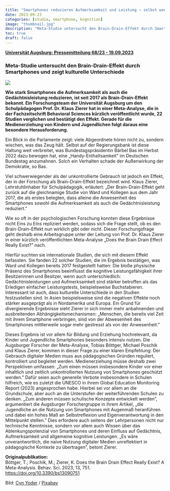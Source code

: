---
title: "Smartphones reduzieren Aufmerksamkeit und Leistung – selbst wenn sie nicht da sind"
date: 2023-09-23
categories: [studie, smartphone, kognition]
image: "thumbnail.jpg"
description: "Meta-Studie untersucht den Brain-Drain-Effekt durch Smartphones und zeigt kulturelle Unterschiede." 
toc: true
draft: false
---

[**Universität Augsburg: Pressemitteilung 68/23 - 19.09.2023**](https://www.uni-augsburg.de/de/campusleben/neuigkeiten/2023/09/19/brain-drain-effekt-von-smartphones/)

### Meta-Studie untersucht den Brain-Drain-Effekt durch Smartphones und zeigt kulturelle Unterschiede

![](thumbnail.jpg)

**Wie stark Smartphones die Aufmerksamkeit als auch die Gedächtnisleistung reduzieren, ist seit 2017 als Brain-Drain-Effekt bekannt. Ein Forschungsteam der Universität Augsburg um den Schulpädagogen Prof. Dr. Klaus Zierer hat in einer Meta-Analyse, die in der Fachzeitschrift Behavioral Sciences kürzlich veröffentlicht wurde, 22 Studien verglichen und bestätigt den Effekt. Gerade für die Medienerziehung von Kindern und Jugendlichen folgt daraus eine besondere Herausforderung.**

Ein Blick in die Parlamente zeigt: viele Abgeordnete hören nicht zu, sondern wischen, was das Zeug hält. Selbst auf der Regierungsbank ist diese Haltung weit verbreitet, was Bundestagspräsidentin Bärbel Bas im Herbst 2022 dazu bewogen hat, eine „Handy-Enthaltsamkeit" im Deutschen Bundestag anzumahnen. Solch ein Verhalten schade der Außenwirkung der Demokratie, so Bas.

Viel schwerwiegender als der unkontrollierte Gebrauch ist jedoch ein Effekt, der in der Forschung als Brain-Drain-Effekt bezeichnet wird. Klaus Zierer, Lehrstuhlinhaber für Schulpädagogik, erläutert: „Der Brain-Drain-Effekt geht zurück auf die gleichnamige Studie von Ward und Kollegen aus dem Jahr 2017, die als erstes belegten, dass alleine die Anwesenheit des Smartphones sowohl die Aufmerksamkeit als auch die Gedächtnisleistung reduziert."

Wie so oft in der psychologischen Forschung konnten diese Ergebnisse nicht Eins zu Eins repliziert werden, sodass sich die Frage stellt, ob es den Brain-Drain-Effekt nun wirklich gibt oder nicht. Dieser Forschungsfrage geht deshalb eine Arbeitsgruppe unter der Leitung von Prof. Dr. Klaus Zierer in einer kürzlich veröffentlichten Meta-Analyse „Does the Brain Drain Effect Really Exist?" nach.

Hierfür suchten sie internationale Studien, die sich mit diesem Effekt befassten. Sie fanden 22 solcher Studien, die im Ergebnis bestätigen, was Ward und Kollegen bereits 2017 festgestellt hatten: Die bloße physische Präsenz des Smartphones beeinflusst die kognitive Leistungsfähigkeit ihrer Besitzerinnen und Besitzer, wenn auch unterschiedlich: Gedächtnisleistungen und Aufmerksamkeit sind stärker betroffen als das Erledigen einfacher Leistungstests, beispielsweise Buchstabieren. Interessant ist auch, dass kulturelle Unterschiede in den Studien festzustellen sind. In Asien beispielsweise sind die negativen Effekte noch stärker ausgeprägt als in Nordamerika und Europa. Ein Grund für divergierende Ergebnisse sieht Zierer in sich immer mehr anbahnenden und ausbreitenden Abhängigkeitsmechanismen: „Menschen, die bereits viel Zeit mit ihrem Smartphone verbringen, sind von der Abwesenheit des Smartphones mittlerweile sogar mehr gestresst als von der Anwesenheit."

Dieses Ergebnis ist vor allem für Bildung und Erziehung hochrelevant, da Kinder und Jugendliche Smartphones besonders intensiv nutzen. Die Augsburger Forscher der Meta-Analyse, Tobias Böttger, Michael Poschik und Klaus Zierer, kommen in dieser Frage zu einer klaren Empfehlung: Der Gebrauch digitaler Medien muss aus pädagogischen Gründen reguliert, kontrolliert und begleitet werden. Medienerziehung müsse deshalb zwei Perspektiven umfassen: „Zum einen müssen insbesondere Kinder vor einer inhaltlich und zeitlich unkontrollierten Nutzung von Smartphones geschützt werden." Dafür seien auch generelle Verbote insbesondere in Schulen hilfreich, wie es zuletzt die UNESCO in ihrem Global Education Monitoring Report (2023) angesprochen habe. Hierbei sei vor allem an die Grundschule, aber auch an die Unterstufen der weiterführenden Schulen zu denken. „Zum anderen müssen schulische Konzepte entwickelt werden", argumentiert die Augsburger Forschergruppe in ihrem Artikel, „die Jugendliche an die Nutzung von Smartphones mit Augenmaß heranführen und dabei ein hohes Maß an Selbstreflexion und Eigenverantwortung in den Mittelpunkt stellen." Dies erfordere auch seitens der Lehrpersonen nicht nur technische Kenntnisse, sondern vor allem auch Wissen über das Ablenkungspotenzial von Smartphones und deren Einfluss auf Gedächtnis, Aufmerksamkeit und allgemeine kognitive Leistungen. „Es wäre unverantwortlich, die naive Nutzung digitaler Medien unreflektiert in pädagogische Kontexte zu übertragen", betont Zierer.

**Originalpublikation:**\
Böttger, T.; Poschik, M.; Zierer, K. Does the Brain Drain Effect Really Exist? A Meta-Analysis. Behav. Sci. 2023, 13, 751. <https://doi.org/10.3390/bs13090751>

Bild: [Cyn Yoder](https://pixabay.com/de/users/cyndidyoder83-4721719/) / [Pixabay](https://pixabay.com/de/photos/teenager-iphone-smartphone-m%C3%A4dchen-5224456/)
